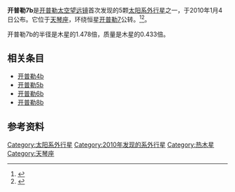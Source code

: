 {{Infobox Planet
| bgcolour = #A0B0FF
| image = [[File:Exoplanet_Comparison_Kepler-7_b.png|300px]]
| caption = 开普勒7b(右)和[[木星|木星]]比较
| name = 开普勒7b
| parent star = yes
| star = 开普勒7
| planet = 
| constell = 天琴座
| distance = 
| RA = {{RA|19|14|19.6}}
| DEC = {{DEC|+41|5|23.3}}
| class = 
| discovery = yes
| discovery_ref = 
| discoverer = [[开普勒太空望远镜|开普勒太空望远镜]]
| discovered = 2010年1月4日
| discovery_method = 凌日法
| semimajor =  0.06224
| semiminor = 
| orbital_circ = 
| eccentricity = 0
| period = 4.8855
| inclination = 86.5
| long_periastron = 
| time_periastron = 
| semi-amp =
| physical_characteristics = yes
| mean_radius = 1.478[[木星半径|''R''<sub>''J''</sub>]]
| density = 170kg/m3
| surface_grav = 
| mass =  0.433[[木星质量|''M''<sub>''J''</sub>]]
| minimum_mass = 
| single_temperature = 1540
| magnitude = 
}}
'''开普勒7b'''是[[开普勒太空望远镜|开普勒太空望远镜]]首次发现的5颗[[太阳系外行星|太阳系外行星]]之一，于2010年1月4日公布。它位于[[天琴座|天琴座]]，环绕恒星[[开普勒7|开普勒7]]公转。<ref name="sciencenews">{{cite web |url=http://www.sciencenews.org/view/generic/id/52465/title/Kepler_space_telescope_finds_its_first_extrasolar_planets |title=Kepler space telescope finds its first extrasolar planets |author=Ron Cowen |date=2010-01-04 |work= |publisher=Science News |accessdate=2010-01-04 |archive-date=2012-09-25 |archive-url=https://web.archive.org/web/20120925002416/http://www.sciencenews.org/view/generic/id/52465/title/Kepler_space_telescope_finds_its_first_extrasolar_planets |dead-url=no }}</ref><ref>{{Cite web |url=http://www.most.gov.cn/gnwkjdt/201001/t20100106_75211.htm |title=“开普勒”找到5颗太阳系外行星 |access-date=2010-02-20 |archive-date=2019-05-20 |archive-url=https://web.archive.org/web/20190520182513/http://www.most.gov.cn/gnwkjdt/201001/t20100106_75211.htm }}</ref>。

开普勒7b的半径是木星的1.478倍，质量是木星的0.433倍。

== 相关条目 ==
* [[开普勒4b|开普勒4b]]
* [[开普勒5b|开普勒5b]]
* [[开普勒6b|开普勒6b]]
* [[开普勒8b|开普勒8b]]

== 参考资料 ==
{{reflist}}

[[Category:太阳系外行星|Category:太阳系外行星]]
[[Category:2010年发现的系外行星|Category:2010年发现的系外行星]]
[[Category:热木星|Category:热木星]]
[[Category:天琴座|Category:天琴座]]
